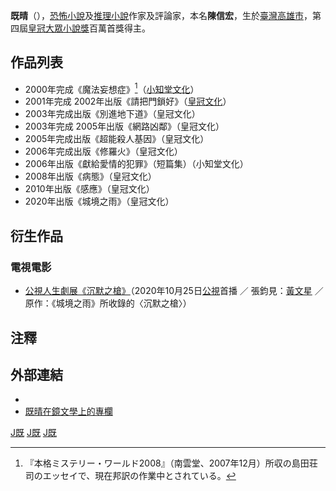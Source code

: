 {{Infobox writer
|birth_date={{Birth date and age|1975|6|6}}
|birth_place={{TWN}}[[高雄市|高雄市]]
|awards=第四屆皇冠大眾小說獎百萬首獎
|genre=恐怖小說、推理小說}}

'''既晴'''（{{bd|1975年|6月6日|catIdx=J既}}），[[恐怖小說|恐怖小說]]及[[推理小說|推理小說]]作家及評論家，本名'''陳信宏'''，生於[[臺灣|臺灣]][[高雄市|高雄市]]，第四屆[[皇冠大眾小說獎|皇冠大眾小說獎]]百萬首獎得主。

== 作品列表 ==

* 2000年完成《魔法妄想症》<ref>『本格ミステリー・ワールド2008』（南雲堂、2007年12月）所収の島田荘司のエッセイで、現在邦訳の作業中とされている。</ref>（[[小知堂文化|小知堂文化]]）
* 2001年完成 2002年出版《請把門鎖好》（[[皇冠文化|皇冠文化]]）
* 2003年完成出版《別進地下道》（皇冠文化）
* 2003年完成 2005年出版《網路凶鄰》（皇冠文化）
* 2005年完成出版《超能殺人基因》（皇冠文化）
* 2006年完成出版《修羅火》（皇冠文化）
* 2006年出版《獻給愛情的犯罪》（短篇集）（小知堂文化）
* 2008年出版《病態》（皇冠文化）
* 2010年出版《感應》（皇冠文化）
* 2020年出版《城境之雨》（皇冠文化）

== 衍生作品 ==
=== 電視電影 ===
* [[沉默之槍|公視人生劇展《沉默之槍》]]（2020年10月25日[[公視主頻|公視]]首播 ／ 張鈞見：[[黃文星|黃文星]] ／ 原作：《城境之雨》所收錄的〈沉默之槍〉）

==注釋==
<references />

== 外部連結 ==
* {{Facebook|crimystery}}
*[https://www.mirrorfiction.com/zh-Hant/member/77 既晴在鏡文學上的專欄]

{{TW-writer-stub}}
[[Category:恐怖小說作家|J既]]
[[Category:台灣推理作家|J既]]
[[Category:高雄市人|J既]]